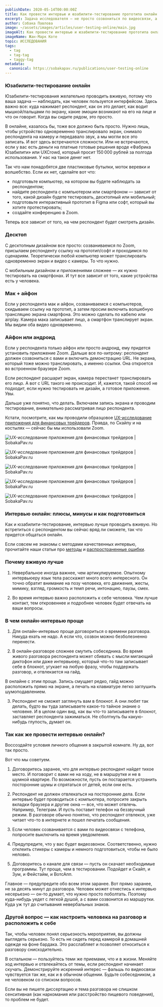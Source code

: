 ```yaml
---
publishDate: 2020-05-14T00:00:00Z
title: Как провести интервью и юзабилити-тестирование прототипа онлайн
excerpt: Задача исследователя — не просто созвониться по видеосвязи, а еще и проследить за невербальными сигналами респондента — мимикой, позой, жестами, темпом речи и даже паузами в разговоре.
author: Собака Павлова
image: ~/assets/images/articles/user-testing-online/main.jpg
imageAlt: Как провести интервью и юзабилити-тестирование прототипа онлайн
imageName: Жан-Марк Коте
topic: ИССЛЕДОВАНИЯ
tags:
  - tag
  - tag-tag
  - taggy-tag
metadata:
  canonical: https://sobakapav.ru/publications/user-testing-online
---
```



### Юзабилити-тестирование онлайн

Юзабилити-тестирования желательно проводить вживую, потому что ваша задача — наблюдать, как человек пользуется интерфейсом. Здесь важно все: куда нажимает респондент, как он это делает, как водит мышкой/пальцами по экрану, какие эмоции возникают на его на лице и что он говорит. Когда вы сидите рядом, это просто.

В онлайне, казалось бы, тоже все должно быть просто. Нужно лишь, чтобы устройство одновременно транслировало экран, снимало респондента на камеру и передавало звук, а мы могли все это записать. И вот здесь встречаются сложности. Или не встречаются, если у вас есть деньги на платные готовые решения вроде «Фабрика Юзабилити» или UXCrowd, который просит 150 000 рублей за полгода использования. У нас на такое денег нет.

Так что нам понадобятся две пластиковые бутылки, моток веревки и волшебство. Если их нет, сделайте вот что:

- подготовьте компьютер, на котором вы будете наблюдать за респондентом;
- найдите респондента с компьютером или смартфоном — зависит от того, какой дизайн будете тестировать, десктопный или мобильный;
- подготовьте интерактивный прототип в Figma или софт, который вы хотите протестировать;
- создайте конференцию в Zoom.

Теперь все зависит от того, на чем респондент будет смотреть дизайн.

### Десктоп

С десктопным дизайном все просто: созваниваемся по Zoom, присылаем респонденту ссылку на прототип/софт и проходимся по сценариям. Теоретически любой компьютер может транслировать одновременно экран и видео с камеры. То что нужно.

С мобильным дизайном и приложениями сложнее — их нужно тестировать на смартфонах. И тут все зависит от того, какие устройства есть у человека.

### Мак + айфон

Если у респондента мак и айфон, созваниваемся с компьютеров, скидываем ссылку на прототип, а затем просим включить волшебную трансляцию экрана смартфона. Это можно сделать по кабелю или airplay. Камера мака записывает лицо, а смартфон транслирует экран. Мы видим оба видео одновременно.

### Айфон или андроид

Если у респондента только айфон или просто андроид, ему придется установить приложение Zoom. Дальше все по-хитрому: респондент должен созвониться с вами и включить демонстрацию URL. Не экрана, который тоже можно транслировать, а именно ссылки. Она откроется во встроенном браузере Zoom.

Если респондент расшарит экран, камера перестанет транслировать его лицо. А вот c URL такого не происходит. И, кажется, такой способ не подходит, если нужно тестировать не дизайн, а готовое приложение. Увы.

Дальше уже понятно, что делать. Включаем запись экрана и проводим тестирование, внимательно рассматривая лицо респондента.

Кстати, посмотрите, как мы проводили образцовое [UX-исследование приложения для финансовых трейдеров](https://sobakapav.ru/portfolio/cindicator). Правда, по Скайпу и на костылях — сейчас бы мы использовали Zoom.

![UX-исследование приложения для финансовых трейдеров | SobakaPav.ru](~/assets/images/articles/user-testing-online/1.jpg)

![UX-исследование приложения для финансовых трейдеров | SobakaPav.ru](~/assets/images/articles/user-testing-online/2.jpg)

![UX-исследование приложения для финансовых трейдеров | SobakaPav.ru](~/assets/images/articles/user-testing-online/3.jpg)

![UX-исследование приложения для финансовых трейдеров | SobakaPav.ru](~/assets/images/articles/user-testing-online/4.jpg)

![UX-исследование приложения для финансовых трейдеров | SobakaPav.ru](~/assets/images/articles/user-testing-online/5.jpg)

### Интервью онлайн: плюсы, минусы и как подготовиться

Как и юзабилити-тестирование, интервью лучше проводить вживую. Но встретиться с респондентом вы сейчас вряд ли сможете, так что придется общаться онлайн.

Если совсем не знакомы с методами качественных интервью, прочитайте наши статьи про [методы](https://sobakapav.ru/publications/qualitative-methods-in-ux-studies) и [распространенные ошибки](https://sobakapav.ru/publications/difficult-to-talk-to-people).

### Почему вживую лучше

1. Невербальное иногда важнее, чем артикулируемое. Опытному интервьюеру язык тела расскажет много всего интересного. Он точно обратит внимание на позу человека, его движения, жесты, мимику, взгляд, громкость и темп речи, интонацию, паузы, смех.

2. Во время интервью важно расположить к себе человека. Чем лучше контакт, тем откровеннее и подробнее человек будет отвечать на ваши вопросы.

### В чем онлайн-интервью проще

1. Для онлайн-интервью проще договориться о времени разговора. Никуда ехать не надо. А если что, созвон можно безболезненно перенести.

2. В онлайн-разговоре сложнее смутить собеседника. Во время живого разговора респондента может сбивать с мысли мигающий диктофон или даже интервьюер, который что-то там записывает себе в блокнот, угукает на любую фразу, чтобы поддержать разговор, и отвлекается на гайд.

В онлайне с этим проще. Запись смущает редко, гайд можно расположить прямо на экране, а печать на клавиатуре легко заглушить шумоподавлением.

3. Респондент не сможет заглянуть вам в блокнот. А они любят так делать, будто вы туда записываете какое-то тайное знание о человеке. И в целом один вид, как вы что-то записываете в блокнот, заставляет респондента зажиматься. Не сболтнуть бы какую-нибудь глупость, думает он.

### Так как же провести интервью онлайн?

Воссоздайте условия личного общения в закрытой комнате. Ну да, вот так просто.

Вот что мы советуем.

1. Договоритесь заранее, что для интервью респондент найдет тихое место. И поговорит с вами не на ходу, не в маршрутке и не в шумной квартире. По возможности, пусть он постарается устранить посторонние шумы и спрятаться от детей, если они есть.

2. Респондент не должен отвлекаться на посторонние дела. Если интервью будет проводиться с компьютера, попросите закрыть вкладки браузера и другие окна — все, что может отвлечь. Например, Телеграм. И пусть поставит телефон на беззвучный режим. В разговоре обычно понятно, что респондент отвлекся, уже читает что-то в интернете и пошел печатать сообщения.

3. Если человек созванивается с вами по видеосвязи с телефона, попросите выключить на время уведомления.

4. Предупредите, что у вас будет видеозвонок. Соответственно, нужно отклеить стикеры с камеры и немного подготовиться, чтобы не было неловко.

5. Договоритесь о канале для связи — пусть он скачает необходимые программы. Тут проще, чем в тестировании. Подойдет и Скайп, и Зум, и Фейстайм, и ВотсАпп.

Главное — предупредите обо всем этом заранее. Вот прямо заранее, не за десять минут до разговора. Человек может отнестись к интервью несерьезно — он-то думает, что нужно просто поболтать. Поэтому куда-нибудь уедет с легкой душой, а с вами созвонится из маршрутки. Куда уж тут до считывания невербальных знаков.

### Другой вопрос — как настроить человека на разговор и расположить к себе

Так, чтобы человек понял серьезность мероприятия, вы должны выглядеть серьезно. То есть не сидеть перед камерой в домашней одежде на фоне бардака. Это расслабляет и позволяет относиться к разговору снисходительно.

В остальном — пользуйтесь теми же приемами, что и в жизни. Меняйте ход интервью и отвлекайтесь от темы, если респондент начинает скучать. Демонстрируйте искренний интерес — фальшь по видеосвязи чувствуется так же, как и в обычном общении. Будьте собеседником, а не человеком со списком вопросов.

Если вы не пишете диссертацию и тема разговора не слишком сенситивная (как наркомания или расстройство пищевого поведения), то проблем не будет.











